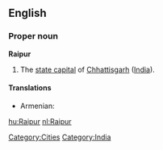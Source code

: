 ==English==

===Proper noun===
'''Raipur'''

# The [[state capital]] of [[Chhattisgarh]] ([[India]]).

====Translations====
{{trans-top|capital}}
* Armenian: {{t-|hy|Ռայպուր|tr=Ṙaypur}}
{{trans-mid}}
{{trans-bottom}}

[[Category:Cities]]
[[Category:India]]

[[hu:Raipur]]
[[nl:Raipur]]